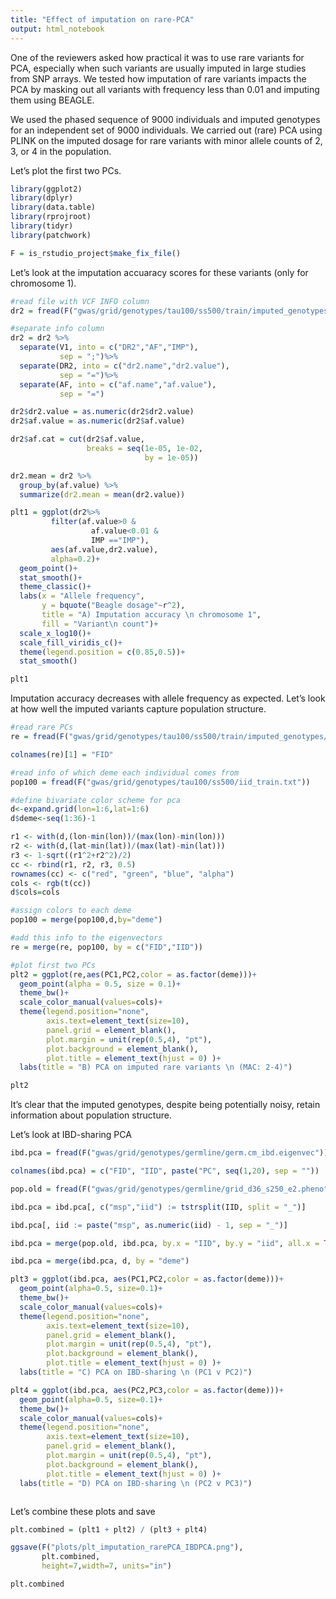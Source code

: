 ```yaml
---
title: "Effect of imputation on rare-PCA"
output: html_notebook
---
```



One of the reviewers asked how practical it was to use rare variants for PCA, especially when such variants are usually imputed in large studies from SNP arrays. We tested how imputation of rare variants impacts the PCA by masking out all variants with frequency less than 0.01 and imputing them using BEAGLE. 

We used the phased sequence of 9000 individuals and imputed genotypes for an independent set of 9000 individuals. We carried out (rare) PCA using PLINK on the imputed dosage for rare variants with minor allele counts of 2, 3, or 4 in the population.

Let's plot the first two PCs.

```r
library(ggplot2)
library(dplyr)
library(data.table)
library(rprojroot)
library(tidyr)
library(patchwork)

F = is_rstudio_project$make_fix_file()

```


Let's look at the imputation accuaracy scores for these variants (only for chromosome 1). 

```r

#read file with VCF INFO column
dr2 = fread(F("gwas/grid/genotypes/tau100/ss500/train/imputed_genotypes/imputed_chr1.beagle.dr2.gz"), header=FALSE, sep="\t")

#separate info column
dr2 = dr2 %>%
  separate(V1, into = c("DR2","AF","IMP"),
           sep = ";")%>%
  separate(DR2, into = c("dr2.name","dr2.value"),
           sep = "=")%>%
  separate(AF, into = c("af.name","af.value"),
           sep = "=")

dr2$dr2.value = as.numeric(dr2$dr2.value)
dr2$af.value = as.numeric(dr2$af.value)

dr2$af.cat = cut(dr2$af.value,
                 breaks = seq(1e-05, 1e-02, 
                              by = 1e-05))

dr2.mean = dr2 %>%
  group_by(af.value) %>%
  summarize(dr2.mean = mean(dr2.value))

plt1 = ggplot(dr2%>%
         filter(af.value>0 & 
                  af.value<0.01 & 
                  IMP =="IMP"),
         aes(af.value,dr2.value),
         alpha=0.2)+
  geom_point()+
  stat_smooth()+
  theme_classic()+
  labs(x = "Allele frequency",
       y = bquote("Beagle dosage"~r^2),
       title = "A) Imputation accuracy \n chromosome 1",
       fill = "Variant\n count")+
  scale_x_log10()+
  scale_fill_viridis_c()+
  theme(legend.position = c(0.85,0.5))+
  stat_smooth()

plt1

```

Imputation accuracy decreases with allele frequency as expected. Let's look at how well the imputed variants capture population structure.

```r

#read rare PCs
re = fread(F("gwas/grid/genotypes/tau100/ss500/train/imputed_genotypes/imputed_chr1_20.re.all.pca.eigenvec"))

colnames(re)[1] = "FID"

#read info of which deme each individual comes from
pop100 = fread(F("gwas/grid/genotypes/tau100/ss500/iid_train.txt"))

#define bivariate color scheme for pca
d<-expand.grid(lon=1:6,lat=1:6)
d$deme<-seq(1:36)-1

r1 <- with(d,(lon-min(lon))/(max(lon)-min(lon)))
r2 <- with(d,(lat-min(lat))/(max(lat)-min(lat)))
r3 <- 1-sqrt((r1^2+r2^2)/2)
cc <- rbind(r1, r2, r3, 0.5)
rownames(cc) <- c("red", "green", "blue", "alpha")
cols <- rgb(t(cc))
d$cols=cols

#assign colors to each deme
pop100 = merge(pop100,d,by="deme")

#add this info to the eigenvectors
re = merge(re, pop100, by = c("FID","IID"))

#plot first two PCs
plt2 = ggplot(re,aes(PC1,PC2,color = as.factor(deme)))+
  geom_point(alpha = 0.5, size = 0.1)+
  theme_bw()+
  scale_color_manual(values=cols)+
  theme(legend.position="none",
        axis.text=element_text(size=10),
        panel.grid = element_blank(),
        plot.margin = unit(rep(0.5,4), "pt"),
        plot.background = element_blank(),
        plot.title = element_text(hjust = 0) )+
  labs(title = "B) PCA on imputed rare variants \n (MAC: 2-4)")

plt2


```


It's clear that the imputed genotypes, despite being potentially noisy, retain information about population structure.

Let's look at IBD-sharing PCA

```r


ibd.pca = fread(F("gwas/grid/genotypes/germline/germ.cm_ibd.eigenvec"))

colnames(ibd.pca) = c("FID", "IID", paste("PC", seq(1,20), sep = ""))

pop.old = fread(F("gwas/grid/genotypes/germline/grid_d36_s250_e2.pheno"))

ibd.pca = ibd.pca[, c("msp","iid") := tstrsplit(IID, split = "_")]

ibd.pca[, iid := paste("msp", as.numeric(iid) - 1, sep = "_")]

ibd.pca = merge(pop.old, ibd.pca, by.x = "IID", by.y = "iid", all.x = TRUE, sort = FALSE)

ibd.pca = merge(ibd.pca, d, by = "deme")

plt3 = ggplot(ibd.pca, aes(PC1,PC2,color = as.factor(deme)))+
  geom_point(alpha=0.5, size=0.1)+
  theme_bw()+
  scale_color_manual(values=cols)+
  theme(legend.position="none",
        axis.text=element_text(size=10),
        panel.grid = element_blank(),
        plot.margin = unit(rep(0.5,4), "pt"),
        plot.background = element_blank(),
        plot.title = element_text(hjust = 0) )+
  labs(title = "C) PCA on IBD-sharing \n (PC1 v PC2)")

plt4 = ggplot(ibd.pca, aes(PC2,PC3,color = as.factor(deme)))+
  geom_point(alpha=0.5, size=0.1)+
  theme_bw()+
  scale_color_manual(values=cols)+
  theme(legend.position="none",
        axis.text=element_text(size=10),
        panel.grid = element_blank(),
        plot.margin = unit(rep(0.5,4), "pt"),
        plot.background = element_blank(),
        plot.title = element_text(hjust = 0) )+
  labs(title = "D) PCA on IBD-sharing \n (PC2 v PC3)")



```

Let's combine these plots and save

```r

plt.combined = (plt1 + plt2) / (plt3 + plt4)

ggsave(F("plots/plt_imputation_rarePCA_IBDPCA.png"),
       plt.combined,
       height=7,width=7, units="in")

plt.combined

```









